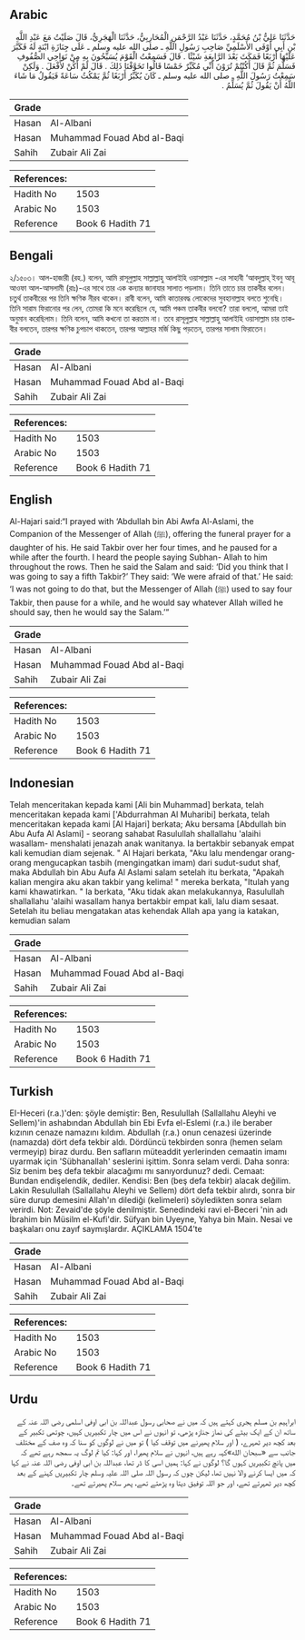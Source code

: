 ## Arabic


<div dir="rtl" lang="ar" style={{fontSize:'larger',backgroundColor:'#f8f9fa',padding:20}}>
حَدَّثَنَا عَلِيُّ بْنُ مُحَمَّدٍ، حَدَّثَنَا عَبْدُ الرَّحْمَنِ الْمُحَارِبِيُّ، حَدَّثَنَا الْهَجَرِيُّ، قَالَ صَلَيْتُ مَعَ عَبْدِ اللَّهِ بْنِ أَبِي أَوْفَى الأَسْلَمِيِّ صَاحِبِ رَسُولِ اللَّهِ ـ صلى الله عليه وسلم ـ عَلَى جِنَازَةِ ابْنَةٍ لَهُ فَكَبَّرَ عَلَيْهَا أَرْبَعًا فَمَكَثَ بَعْدَ الرَّابِعَةِ شَيْئًا ‏.‏ قَالَ فَسَمِعْتُ الْقَوْمَ يُسَبِّحُونَ بِهِ مِنْ نَوَاحِي الصُّفُوفِ فَسَلَّمَ ثُمَّ قَالَ أَكُنْتُمْ تُرَوْنَ أَنِّي مُكَبِّرٌ خَمْسًا قَالُوا تَخَوَّفْنَا ذَلِكَ ‏.‏ قَالَ لَمْ أَكُنْ لأَفْعَلَ ‏.‏ وَلَكِنْ سَمِعْتُ رَسُولَ اللَّهِ ـ صلى الله عليه وسلم ـ كَانَ يُكَبِّرُ أَرْبَعًا ثُمَّ يَمْكُثُ سَاعَةً فَيَقُولُ مَا شَاءَ اللَّهُ أَنْ يَقُولَ ثُمَّ يُسَلِّمُ ‏.‏
</div>
<div style={{backgroundColor:'#f8f9fa',padding:20, marginBottom: 10}}><table> <thead> <tr> <th>Grade</th> <th></th> </tr> </thead> <tbody> <tr><td>Hasan</td><td>Al-Albani</td></tr><tr><td>Hasan</td><td>Muhammad Fouad Abd al-Baqi</td></tr><tr><td>Sahih</td><td>Zubair Ali Zai</td></tr></tbody></table><table> <thead> <tr> <th>References:</th> <th></th> </tr> </thead> <tbody><tr><td>Hadith No</td><td>1503</td></tr><tr><td>Arabic No</td><td>1503</td></tr><tr><td>Reference</td><td>Book 6 Hadith 71</td></tr></tbody></table></div>

## Bengali


<div dir="ltr" lang="bn" style={{fontSize:'larger',backgroundColor:'#f8f9fa',padding:20}}>
২/১৫০৩। আল-হাজারী (রহ.) বলেন, আমি রাসূলুল্লাহ সাল্লাল্লাহু আলাইহি ওয়াসাল্লাম -এর সাহাবী ‘আবদুল্লাহ্ ইবনু আবূ আওফা আল-আসলামী (রাঃ)-এর সাথে তার এক কন্যার জানাযার সালাত পড়লাম। তিনি তাতে চার তাকবীর বলেন। চতুর্থ তাকবীরের পর তিনি ক্ষণিক নীরব থাকেন। রাবী বলেন, আমি কাতারবদ্ধ লোকেদের সুবহানাল্লাহ বলতে শুনেছি। তিনি সারাম ফিরানোর পর লেন, তোমরা কি মনে করেছিলে যে, আমি পঞ্চম তাকবীর বলবো? তারা বললো, আমরা তাই অনুমান করেছিলাম। তিনি বলেন, আমি কখনো তা করতাম না। তবে রাসূলুল্লাহ সাল্লাল্লাহু আলাইহি ওয়াসাল্লাম চার তাকবীর বলতেন, তারপর ক্ষণিক চুপচাপ থাকতেন, তারপর আল্লাহর মর্জি কিছু পড়তেন, তারপর সালাম ফিরাতেন।
</div>
<div style={{backgroundColor:'#f8f9fa',padding:20, marginBottom: 10}}><table> <thead> <tr> <th>Grade</th> <th></th> </tr> </thead> <tbody> <tr><td>Hasan</td><td>Al-Albani</td></tr><tr><td>Hasan</td><td>Muhammad Fouad Abd al-Baqi</td></tr><tr><td>Sahih</td><td>Zubair Ali Zai</td></tr></tbody></table><table> <thead> <tr> <th>References:</th> <th></th> </tr> </thead> <tbody><tr><td>Hadith No</td><td>1503</td></tr><tr><td>Arabic No</td><td>1503</td></tr><tr><td>Reference</td><td>Book 6 Hadith 71</td></tr></tbody></table></div>

## English


<div dir="ltr" lang="en" style={{fontSize:'larger',backgroundColor:'#f8f9fa',padding:20}}>
Al-Hajari said:“I prayed with ‘Abdullah bin Abi Awfa Al-Aslami, the Companion of the Messenger of Allah (ﷺ), offering the funeral prayer for a daughter of his. He said Takbir over her four times, and he paused for a while after the fourth. I heard the people saying Subhan- Allah to him throughout the rows. Then he said the Salam and said: ‘Did you think that I was going to say a fifth Takbir?’ They said: ‘We were afraid of that.’ He said: ‘I was not going to do that, but the Messenger of Allah (ﷺ) used to say four Takbir, then pause for a while, and he would say whatever Allah willed he should say, then he would say the Salam.’”
</div>
<div style={{backgroundColor:'#f8f9fa',padding:20, marginBottom: 10}}><table> <thead> <tr> <th>Grade</th> <th></th> </tr> </thead> <tbody> <tr><td>Hasan</td><td>Al-Albani</td></tr><tr><td>Hasan</td><td>Muhammad Fouad Abd al-Baqi</td></tr><tr><td>Sahih</td><td>Zubair Ali Zai</td></tr></tbody></table><table> <thead> <tr> <th>References:</th> <th></th> </tr> </thead> <tbody><tr><td>Hadith No</td><td>1503</td></tr><tr><td>Arabic No</td><td>1503</td></tr><tr><td>Reference</td><td>Book 6 Hadith 71</td></tr></tbody></table></div>

## Indonesian


<div dir="ltr" lang="id" style={{fontSize:'larger',backgroundColor:'#f8f9fa',padding:20}}>
Telah menceritakan kepada kami [Ali bin Muhammad] berkata, telah menceritakan kepada kami ['Abdurrahman Al Muharibi] berkata, telah menceritakan kepada kami [Al Hajari] berkata; Aku bersama [Abdullah bin Abu Aufa Al Aslami] - seorang sahabat Rasulullah shallallahu 'alaihi wasallam- menshalati jenazah anak wanitanya. Ia bertakbir sebanyak empat kali kemudian diam sejenak. " Al Hajari berkata, "Aku lalu mendengar orang-orang mengucapkan tasbih (mengingatkan imam) dari sudut-sudut shaf, maka Abdullah bin Abu Aufa Al Aslami salam setelah itu berkata, "Apakah kalian mengira aku akan takbir yang kelima! " mereka berkata, "Itulah yang kami khawatirkan. " Ia berkata, "Aku tidak akan melakukannya, Rasulullah shallallahu 'alaihi wasallam hanya bertakbir empat kali, lalu diam sesaat. Setelah itu beliau mengatakan atas kehendak Allah apa yang ia katakan, kemudian salam
</div>
<div style={{backgroundColor:'#f8f9fa',padding:20, marginBottom: 10}}><table> <thead> <tr> <th>Grade</th> <th></th> </tr> </thead> <tbody> <tr><td>Hasan</td><td>Al-Albani</td></tr><tr><td>Hasan</td><td>Muhammad Fouad Abd al-Baqi</td></tr><tr><td>Sahih</td><td>Zubair Ali Zai</td></tr></tbody></table><table> <thead> <tr> <th>References:</th> <th></th> </tr> </thead> <tbody><tr><td>Hadith No</td><td>1503</td></tr><tr><td>Arabic No</td><td>1503</td></tr><tr><td>Reference</td><td>Book 6 Hadith 71</td></tr></tbody></table></div>

## Turkish


<div dir="ltr" lang="tr" style={{fontSize:'larger',backgroundColor:'#f8f9fa',padding:20}}>
EI-Heceri (r.a.)'den: şöyle demiştir: Ben, Resulullah (Sallallahu Aleyhi ve Sellem)'in ashabından Abdullah bin Ebi Evfa el-Eslemi (r.a.) ile beraber kızının cenaze namazını kıldım. Abdullah (r.a.) onun cenazesi üzerinde (namazda) dört defa tekbir aldı. Dördüncü tekbirden sonra (hemen selam vermeyip) biraz durdu. Ben safların müteaddit yerlerinden cemaatin imamı uyarmak için 'Sübhanallah' seslerini işittim. Sonra selam verdi. Daha sonra: Siz benim beş defa tekbir alacağımı mı sanıyordunuz? dedi. Cemaat: Bundan endişelendik, dediler. Kendisi: Ben (beş defa tekbir) alacak değilim. Lakin Resulullah (Sallallahu Aleyhi ve Sellem) dört defa tekbir alırdı, sonra bir süre durup demesini Allah'ın dilediği (kelimeleri) söyledikten sonra selam verirdi. Not: Zevaid'de şöyle denilmiştir. Senedindeki ravi el-Beceri 'nin adı İbrahim bin Müsilm el-Kufi'dir. Süfyan bin Uyeyne, Yahya bin Main. Nesai ve başkaları onu zayıf saymışlardır. AÇIKLAMA 1504’te
</div>
<div style={{backgroundColor:'#f8f9fa',padding:20, marginBottom: 10}}><table> <thead> <tr> <th>Grade</th> <th></th> </tr> </thead> <tbody> <tr><td>Hasan</td><td>Al-Albani</td></tr><tr><td>Hasan</td><td>Muhammad Fouad Abd al-Baqi</td></tr><tr><td>Sahih</td><td>Zubair Ali Zai</td></tr></tbody></table><table> <thead> <tr> <th>References:</th> <th></th> </tr> </thead> <tbody><tr><td>Hadith No</td><td>1503</td></tr><tr><td>Arabic No</td><td>1503</td></tr><tr><td>Reference</td><td>Book 6 Hadith 71</td></tr></tbody></table></div>

## Urdu


<div dir="rtl" lang="ur" style={{fontSize:'larger',backgroundColor:'#f8f9fa',padding:20}}>
ابراہیم بن مسلم ہجری کہتے ہیں کہ میں نے صحابی رسول عبداللہ بن ابی اوفی اسلمی رضی اللہ عنہ کے ساتھ ان کے ایک بیٹے کی نماز جنازہ پڑھی، تو انہوں نے اس میں چار تکبیریں کہیں، چوتھی تکبیر کے بعد کچھ دیر ٹھہرے، ( اور سلام پھیرنے میں توقف کیا ) تو میں نے لوگوں کو سنا کہ وہ صف کے مختلف جانب سے «سبحان الله»کہہ رہے ہیں، انہوں نے سلام پھیرا، اور کہا: کیا تم لوگ یہ سمجھ رہے تھے کہ میں پانچ تکبیریں کہوں گا؟ لوگوں نے کہا: ہمیں اسی کا ڈر تھا، عبداللہ بن ابی اوفی رضی اللہ عنہ نے کہا کہ میں ایسا کرنے والا نہیں تھا، لیکن چوں کہ رسول اللہ صلی اللہ علیہ وسلم چار تکبیریں کہنے کے بعد کچھ دیر ٹھہرتے تھے، اور جو اللہ توفیق دیتا وہ پڑھتے تھے، پھر سلام پھیرتے تھے۔
</div>
<div style={{backgroundColor:'#f8f9fa',padding:20, marginBottom: 10}}><table> <thead> <tr> <th>Grade</th> <th></th> </tr> </thead> <tbody> <tr><td>Hasan</td><td>Al-Albani</td></tr><tr><td>Hasan</td><td>Muhammad Fouad Abd al-Baqi</td></tr><tr><td>Sahih</td><td>Zubair Ali Zai</td></tr></tbody></table><table> <thead> <tr> <th>References:</th> <th></th> </tr> </thead> <tbody><tr><td>Hadith No</td><td>1503</td></tr><tr><td>Arabic No</td><td>1503</td></tr><tr><td>Reference</td><td>Book 6 Hadith 71</td></tr></tbody></table></div>